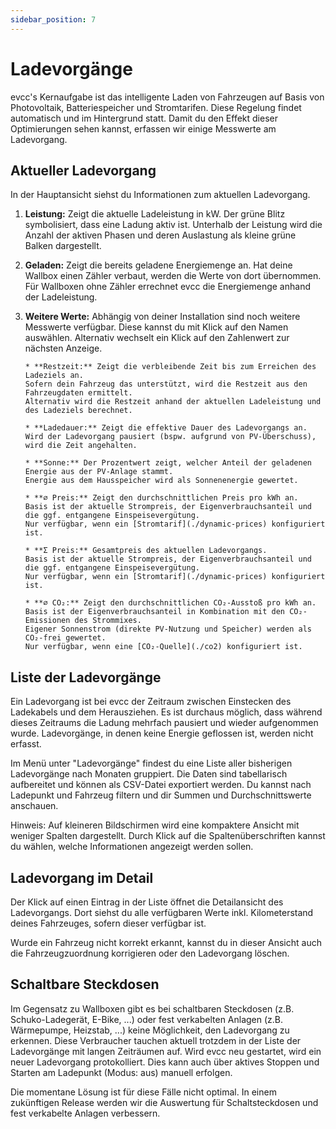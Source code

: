```yaml
---
sidebar_position: 7
---
```



# Ladevorgänge

evcc's Kernaufgabe ist das intelligente Laden von Fahrzeugen auf Basis von Photovoltaik, Batteriespeicher und Stromtarifen.
Diese Regelung findet automatisch und im Hintergrund statt.
Damit du den Effekt dieser Optimierungen sehen kannst, erfassen wir einige Messwerte am Ladevorgang.

## Aktueller Ladevorgang

In der Hauptansicht siehst du Informationen zum aktuellen Ladevorgang.

<Screenshot
  name="features/screenshots/sessions-main-ui"
  caption="Messwerte am Ladevorgang"
/>

1.  **Leistung:** Zeigt die aktuelle Ladeleistung in kW.
    Der grüne Blitz symbolisiert, dass eine Ladung aktiv ist.
    Unterhalb der Leistung wird die Anzahl der aktiven Phasen und deren Auslastung als kleine grüne Balken dargestellt.

2.  **Geladen:** Zeigt die bereits geladene Energiemenge an.
    Hat deine Wallbox einen Zähler verbaut, werden die Werte von dort übernommen.
    Für Wallboxen ohne Zähler errechnet evcc die Energiemenge anhand der Ladeleistung.

3.  **Weitere Werte:** Abhängig von deiner Installation sind noch weitere Messwerte verfügbar.
    Diese kannst du mit Klick auf den Namen auswählen.
    Alternativ wechselt ein Klick auf den Zahlenwert zur nächsten Anzeige.

        * **Restzeit:** Zeigt die verbleibende Zeit bis zum Erreichen des Ladeziels an.
        Sofern dein Fahrzeug das unterstützt, wird die Restzeit aus den Fahrzeugdaten ermittelt.
        Alternativ wird die Restzeit anhand der aktuellen Ladeleistung und des Ladeziels berechnet.

        * **Ladedauer:** Zeigt die effektive Dauer des Ladevorgangs an.
        Wird der Ladevorgang pausiert (bspw. aufgrund von PV-Überschuss), wird die Zeit angehalten.

        * **Sonne:** Der Prozentwert zeigt, welcher Anteil der geladenen Energie aus der PV-Anlage stammt.
        Energie aus dem Hausspeicher wird als Sonnenenergie gewertet.

        * **⌀ Preis:** Zeigt den durchschnittlichen Preis pro kWh an.
        Basis ist der aktuelle Strompreis, der Eigenverbrauchsanteil und die ggf. entgangene Einspeisevergütung.
        Nur verfügbar, wenn ein [Stromtarif](./dynamic-prices) konfiguriert ist.

        * **Σ Preis:** Gesamtpreis des aktuellen Ladevorgangs.
        Basis ist der aktuelle Strompreis, der Eigenverbrauchsanteil und die ggf. entgangene Einspeisevergütung.
        Nur verfügbar, wenn ein [Stromtarif](./dynamic-prices) konfiguriert ist.

        * **⌀ CO₂:** Zeigt den durchschnittlichen CO₂-Ausstoß pro kWh an.
        Basis ist der Eigenverbrauchsanteil in Kombination mit den CO₂-Emissionen des Strommixes.
        Eigener Sonnenstrom (direkte PV-Nutzung und Speicher) werden als CO₂-frei gewertet.
        Nur verfügbar, wenn eine [CO₂-Quelle](./co2) konfiguriert ist.

## Liste der Ladevorgänge

Ein Ladevorgang ist bei evcc der Zeitraum zwischen Einstecken des Ladekabels und dem Herausziehen.
Es ist durchaus möglich, dass während dieses Zeitraums die Ladung mehrfach pausiert und wieder aufgenommen wurde.
Ladevorgänge, in denen keine Energie geflossen ist, werden nicht erfasst.

Im Menü unter "Ladevorgänge" findest du eine Liste aller bisherigen Ladevorgänge nach Monaten gruppiert.
Die Daten sind tabellarisch aufbereitet und können als CSV-Datei exportiert werden.
Du kannst nach Ladepunkt und Fahrzeug filtern und dir Summen und Durchschnittswerte anschauen.

<Screenshot
  name="features/screenshots/sessions-list"
  caption="Liste der Ladevorgänge eines Monats"
/>

Hinweis: Auf kleineren Bildschirmen wird eine kompaktere Ansicht mit weniger Spalten dargestellt.
Durch Klick auf die Spaltenüberschriften kannst du wählen, welche Informationen angezeigt werden sollen.

## Ladevorgang im Detail

Der Klick auf einen Eintrag in der Liste öffnet die Detailansicht des Ladevorgangs.
Dort siehst du alle verfügbaren Werte inkl. Kilometerstand deines Fahrzeuges, sofern dieser verfügbar ist.

Wurde ein Fahrzeug nicht korrekt erkannt, kannst du in dieser Ansicht auch die Fahrzeugzuordnung korrigieren oder den Ladevorgang löschen.

<Screenshot
  name="features/screenshots/sessions-detail"
  caption="Detailansicht eines Ladevorgangs"
/>

## Schaltbare Steckdosen

Im Gegensatz zu Wallboxen gibt es bei schaltbaren Steckdosen (z.B. Schuko-Ladegerät, E-Bike, ...) oder fest verkabelten Anlagen (z.B. Wärmepumpe, Heizstab, ...) keine Möglichkeit, den Ladevorgang zu erkennen.
Diese Verbraucher tauchen aktuell trotzdem in der Liste der Ladevorgänge mit langen Zeiträumen auf.
Wird evcc neu gestartet, wird ein neuer Ladevorgang protokolliert.
Dies kann auch über aktives Stoppen und Starten am Ladepunkt (Modus: aus) manuell erfolgen.

Die momentane Lösung ist für diese Fälle nicht optimal.
In einem zukünftigen Release werden wir die Auswertung für Schaltsteckdosen und fest verkabelte Anlagen verbessern.
